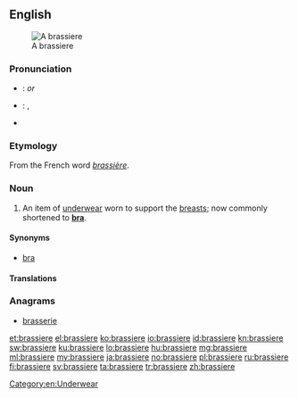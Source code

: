 {{also|brassière}}
==English==
{{wikipedia}}
[[File:Modern_bra_plunge.jpg|thumb|A brassiere]]

===Pronunciation===
* {{a|UK}}: {{IPA|/ˈbræzɪɛə/|lang=en}} ''or'' {{IPA|/ˈbræsɪɛə/|lang=en}}
* {{a|US}}: {{enPR|brə-zĭrʹ}}, {{IPA|/brəˈzɪr/|lang=en}}
* {{audio|en-us-brassiere.ogg|Audio (US)|lang=en}}

===Etymology===
From the French word ''[[brassière]]''.

===Noun===
{{en-noun}}

#{{context|obsolete|lang=en}} An item of [[underwear]] worn to support the [[breasts]]; now commonly shortened to '''[[bra]]'''.

====Synonyms====
* [[bra]]

====Translations====
{{trans-see|bra}}

===Anagrams===
* [[brasserie#English|brasserie]]

[[Category:en:Underwear]]

[[et:brassiere]]
[[el:brassiere]]
[[ko:brassiere]]
[[io:brassiere]]
[[id:brassiere]]
[[kn:brassiere]]
[[sw:brassiere]]
[[ku:brassiere]]
[[lo:brassiere]]
[[hu:brassiere]]
[[mg:brassiere]]
[[ml:brassiere]]
[[my:brassiere]]
[[ja:brassiere]]
[[no:brassiere]]
[[pl:brassiere]]
[[ru:brassiere]]
[[fi:brassiere]]
[[sv:brassiere]]
[[ta:brassiere]]
[[tr:brassiere]]
[[zh:brassiere]]